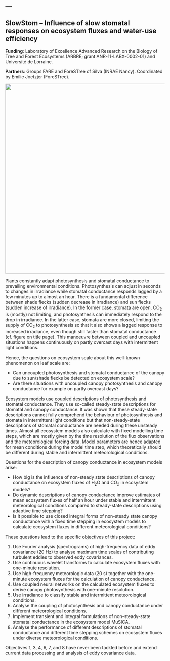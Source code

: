 ---
---

## SlowStom -- Influence of slow stomatal responses on ecosystem fluxes and water-use efficiency

**Funding**: Laboratory of Excellence Advanced Research on the Biology of Tree and Forest Ecosystems (ARBRE; grant ANR-11-LABX-0002-01) and Université de Lorraine.

**Partners**: Groups FARE and ForeSTree of Silva (INRAE Nancy). Coordinated by Emilie Joetzjer (ForeSTree).

![](/images/McAusland_et_al_2016-fig_1.png){fig-align="center" width="600"}

Plants constantly adapt photosynthesis and stomatal conductance to prevailing environmental conditions. Photosynthesis can adjust in seconds to changes in irradiance while stomatal conductance responds lagged by a few minutes up to almost an hour. There is a fundamental difference between shade flecks (sudden decrease in irradiance) and sun flecks (sudden increase of irradiance). In the former case, stomata are open, CO~2~ is (mostly) not limiting, and photosynthesis can immediately respond to the drop in irradiance. In the latter case, stomata are more closed, limiting the supply of CO~2~ to photosynthesis so that it also shows a lagged response to increased irradiance, even though still faster than stomatal conductance (cf. figure on title page). This manoeuvre between coupled and uncoupled situations happens continuously on partly overcast days with intermittent light conditions.

Hence, the questions on ecosystem scale about this well-known phenomenon on leaf scale are:

   * Can uncoupled photosynthesis and stomatal conductance of the canopy due to sun/shade flecks be detected on ecosystem scale?
   * Are there situations with uncoupled canopy photosynthesis and canopy conductance for example on partly overcast days?

Ecosystem models use coupled descriptions of photosynthesis and stomatal conductance. They use so-called steady-state descriptions for stomatal and canopy conductance. It was shown that these steady-state descriptions cannot fully comprehend the behaviour of photosynthesis and stomata in intermittent light conditions but that non-steady-state descriptions of stomatal conductance are needed during these unsteady times. Almost all ecosystem models also calculate with fixed modelling time steps, which are mostly given by the time resolution of the flux observations and the meteorological forcing data. Model parameters are hence adapted for mean conditions during the model time step, which theoretically should be different during stable and intermittent meteorological conditions.

Questions for the description of canopy conductance in ecosystem models arise:

   * How big is the influence of non-steady state descriptions of canopy conductance on ecosystem fluxes of H~2~O and CO~2~ in ecosystem models?
   * Do dynamic descriptions of canopy conductance improve estimates of mean ecosystem fluxes of half an hour under stable and intermittent meteorological conditions compared to steady-state descriptions using adaptive time stepping?
   * Is it possible to use closed integral forms of non-steady state canopy conductance with a fixed time stepping in ecosystem models to calculate ecosystem fluxes in different meteorological conditions?

These questions lead to the specific objectives of this project:

   1. Use Fourier analysis (spectrograms) of high-frequency data of eddy covariance (20 Hz) to analyse maximum time scales of contributing turbulent eddies to observed eddy covariances.
   2. Use continuous wavelet transforms to calculate ecosystem fluxes with one-minute resolution.
   3. Use high-frequency meteorologic data (20 s) together with the one-minute ecosystem fluxes for the calculation of canopy conductance.
   4. Use coupled neural networks on the calculated ecosystem fluxes to derive canopy photosynthesis with one-minute resolution.
   5. Use irradiance to classify stable and intermittent meteorological conditions.
   6. Analyse the coupling of photosynthesis and canopy conductance under different meteorological conditions.
   7. Implement transient and integral formulations of non-steady-state stomatal conductance in the ecosystem model MuSICA.
   8. Analyse the performance of different descriptions of stomatal conductance and different time stepping schemes on ecosystem fluxes under diverse meteorological conditions.

Objectives 1, 3, 4, 6, 7, and 8 have never been tackled before and extend current data processing and analysis
of eddy covariance data.
